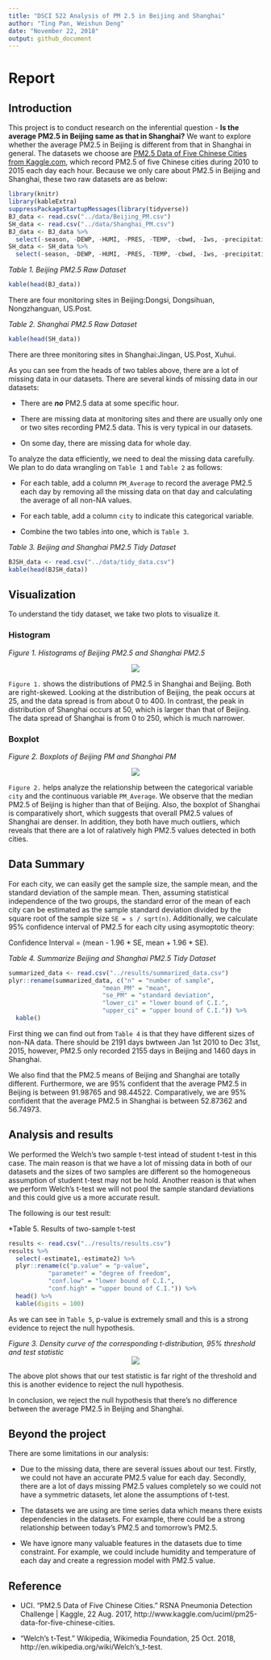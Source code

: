 ```yaml
---
title: "DSCI 522 Analysis of PM 2.5 in Beijing and Shanghai"
author: "Ting Pan, Weishun Deng"
date: "November 22, 2018"
output: github_document
---
```

# Report

## Introduction
This project is to conduct research on the inferential question - **Is the average PM2.5 in Beijing same as that in Shanghai?** We want to explore whether the average PM2.5 in Beijing is different from that in Shanghai in general. The datasets we choose are [PM2.5 Data of Five Chinese Cities from Kaggle.com](https://www.kaggle.com/uciml/pm25-data-for-five-chinese-cities), which record PM2.5 of five Chinese cities during 2010 to 2015 each day each hour. Because we only care about PM2.5 in Beijing and Shanghai, these two raw datasets are as below:

```r
library(knitr)
library(kableExtra)
suppressPackageStartupMessages(library(tidyverse))
BJ_data <- read.csv("../data/Beijing_PM.csv")
SH_data <- read.csv("../data/Shanghai_PM.csv")
BJ_data <- BJ_data %>%
  select(-season, -DEWP, -HUMI, -PRES, -TEMP, -cbwd, -Iws, -precipitation, -Iprec)
SH_data <- SH_data %>%
  select(-season, -DEWP, -HUMI, -PRES, -TEMP, -cbwd, -Iws, -precipitation, -Iprec)
```


*Table 1. Beijing PM2.5 Raw Dataset*
```r
kable(head(BJ_data))
```

There are four monitoring sites in Beijing:Dongsi, Dongsihuan, Nongzhanguan, US.Post.


*Table 2. Shanghai PM2.5 Raw Dataset*
```r
kable(head(SH_data))
```

There are three monitoring sites in Shanghai:Jingan, US.Post, Xuhui.

As you can see from the heads of two tables above, there are a lot of missing data in our datasets. There are several kinds of missing data in our datasets:

* There are ***no*** PM2.5 data at some specific hour.

* There are missing data at monitoring sites and there are usually only one or two sites recording PM2.5 data. This is very typical in our datasets.

* On some day, there are missing data for whole day.

To analyze the data efficiently, we need to deal the missing data carefully. We plan to do data wrangling on `Table 1` and `Table 2` as follows:

* For each table, add a column `PM_Average` to record the average PM2.5 each day by removing all the missing data on that day and calculating the average of all non-NA values.

* For each table, add a column `city` to indicate this categorical variable.

* Combine the two tables into one, which is `Table 3`.

*Table 3. Beijing and Shanghai PM2.5 Tidy Dataset*
```r
BJSH_data <- read.csv("../data/tidy_data.csv")
kable(head(BJSH_data))
```


## Visualization

To understand the tidy dataset, we take two plots to visualize it.

### Histogram

*Figure 1. Histograms of Beijing PM2.5 and Shanghai PM2.5*

<center>
![](../results/histogram.png)
</center>

`Figure 1.` shows the distributions of PM2.5 in Shanghai and Beijing. Both are right-skewed. Looking at the distribution of Beijing, the peak occurs at 25, and the data spread is from about 0 to 400. In contrast, the peak in distribution of Shanghai occurs at 50, which is larger than that of Beijing. The data spread of Shanghai is from 0 to 250, which is much narrower.

### Boxplot

*Figure 2. Boxplots of Beijing PM and Shanghai PM*

<center>
![](../results/boxplot.png)
</center>

`Figure 2.` helps analyze the relationship between the categorical variable `city` and the continuous variable `PM_Average`. We observe that the median PM2.5 of Beijing is higher than that of Beijing. Also, the boxplot of Shanghai is comparatively short, which suggests that overall PM2.5 values of Shanghai are denser. In addition, they both have much outliers, which reveals that there are a lot of ralatively high PM2.5 values detected in both cities.

## Data Summary

For each city, we can easily get the sample size, the sample mean, and the standard deviation of the sample mean. Then, assuming statistical independence of the two groups, the standard error of the mean of each city can be estimated as the sample standard deviation divided by the square root of the sample size `SE = s / sqrt(n)`. Additionally, we calculate 95% confidence interval of PM2.5 for each city using asymoptotic theory: 


Confidence Interval = (mean -  1.96 * SE, mean +  1.96 * SE).

*Table 4. Summarize Beijing and Shanghai PM2.5 Tidy Dataset*

```r
summarized_data <- read.csv("../results/summarized_data.csv")
plyr::rename(summarized_data, c("n" = "number of sample",
                          "mean_PM" = "mean",
                          "se_PM" = "standard deviation",
                          "lower_ci" = "lower bound of C.I.",
                          "upper_ci" = "upper bound of C.I.")) %>%
  kable()
```

First thing we can find out from `Table 4` is that they have different sizes of non-NA data. There should be 2191 days bwtween Jan 1st 2010 to Dec 31st, 2015, however, PM2.5 only recorded 2155 days in Beijing and 1460 days in Shanghai.

We also find that the PM2.5 means of Beijing and Shanghai are totally different. Furthermore, we are 95% confident that the average PM2.5 in Beijing is between 91.98765 and 98.44522. Comparatively, we are 95% confident that the average PM2.5 in Shanghai is between 52.87362 and 56.74973.

## Analysis and results

We performed the Welch's two sample t-test intead of student t-test in this case. The main reason is that we have a lot of missing data in both of our datasets and the sizes of two samples are different so the homogeneous assumption of student t-test may not be hold. Another reason is that when we perform Welch's t-test we will not pool the sample standard deviations and this could give us a more accurate result.

The following is our test result:

*Table 5. Results of two-sample t-test

```r
results <- read.csv("../results/results.csv")
results %>%
  select(-estimate1,-estimate2) %>% 
  plyr::rename(c("p.value" = "p-value",
           "parameter" = "degree of freedom",
           "conf.low" = "lower bound of C.I.",
           "conf.high" = "upper bound of C.I.")) %>%
  head() %>% 
  kable(digits = 100)
```

As we can see in `Table 5`, p-value is extremely small and this is a strong evidence to reject the null hypothesis.

*Figure 3. Density curve of the corresponding t-distribution, 95% threshold and test statistic*
<center>
![](../results/testplot.png)
</center>
The above plot shows that our test statistic is far right of the threshold and this is another evidence to reject the null hypothesis.

In conclusion, we reject the null hypothesis that there's no difference between the average PM2.5 in Beijing and Shanghai. 

## Beyond the project

There are some limitations in our analysis:

  - Due to the missing data, there are several issues about our test. Firstly, we could not have an accurate PM2.5 value for each day. Secondly, there are a lot of days missing PM2.5 values completely so we could not have a symmetric datasets, let alone the assumptions of t-test.

  - The datasets we are using are time series data which means there exists dependencies in the datasets. For example, there could be a strong relationship between today's PM2.5 and tomorrow's PM2.5.
  
  - We have ignore many valuable features in the datasets due to time constraint. For example, we could include humidity and temperature of each day and create a regression model with PM2.5 value.


## Reference


- UCI. “PM2.5 Data of Five Chinese Cities.” RSNA Pneumonia Detection Challenge | Kaggle, 22 Aug. 2017, http://www.kaggle.com/uciml/pm25-data-for-five-chinese-cities.

- “Welch's t-Test.” Wikipedia, Wikimedia Foundation, 25 Oct. 2018, http://en.wikipedia.org/wiki/Welch's_t-test.